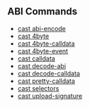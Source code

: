## ABI Commands

- [cast abi-encode](/reference/cast/cast-abi-encode)
- [cast 4byte](/reference/cast/cast-4byte)
- [cast 4byte-calldata](/reference/cast/cast-4byte-calldata)
- [cast 4byte-event](/reference/cast/cast-4byte-event)
- [cast calldata](/reference/cast/cast-calldata)
- [cast decode-abi](/reference/cast/cast-decode-abi)
- [cast decode-calldata](/reference/cast/cast-decode-calldata)
- [cast pretty-calldata](/reference/cast/cast-pretty-calldata)
- [cast selectors](/reference/cast/cast-selectors)
- [cast upload-signature](/reference/cast/cast-upload-signature)
